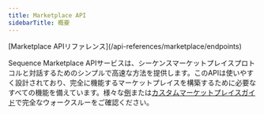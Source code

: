 ```yaml
---
title: Marketplace API
sidebarTitle: 概要
---
```


<Info>
  [Marketplace APIリファレンス](/api-references/marketplace/endpoints)
</Info>

Sequence Marketplace APIサービスは、シーケンスマーケットプレイスプロトコルと対話するためのシンプルで高速な方法を提供します。このAPIは使いやすく設計されており、完全に機能するマーケットプレイスを構築するために必要なすべての機能を備えています。様々な[例](/api-references/marketplace/examples/orderbook-transactions)または[カスタムマーケットプレイスガイド](/guides/custom-marketplace)で完全なウォークスルーをご確認ください。
